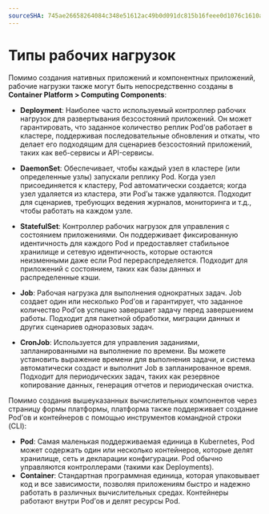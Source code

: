 ```yaml
---
sourceSHA: 745ae26658264084c348e51612ac49b0d091dc815b16feee0d1076c1610a27c0
---
```


# Типы рабочих нагрузок

Помимо создания нативных приложений и компонентных приложений, рабочие нагрузки также могут быть непосредственно созданы в **Container Platform > Computing Components**:

- **Deployment**: Наиболее часто используемый контроллер рабочих нагрузок для развертывания безсостояний приложений. Он может гарантировать, что заданное количество реплик Pod’ов работает в кластере, поддерживая последовательные обновления и откаты, что делает его подходящим для сценариев безсостояний приложений, таких как веб-сервисы и API-сервисы.

- **DaemonSet**: Обеспечивает, чтобы каждый узел в кластере (или определенные узлы) запускали реплику Pod. Когда узел присоединяется к кластеру, Pod автоматически создается; когда узел удаляется из кластера, эти Pod’ы также удаляются. Подходит для сценариев, требующих ведения журналов, мониторинга и т.д., чтобы работать на каждом узле.

- **StatefulSet**: Контроллер рабочих нагрузок для управления с состоянием приложениями. Он поддерживает фиксированную идентичность для каждого Pod и предоставляет стабильное хранилище и сетевую идентичность, которые остаются неизменными даже если Pod перераспределяется. Подходит для приложений с состоянием, таких как базы данных и распределенные кэши.

- **Job**: Рабочая нагрузка для выполнения однократных задач. Job создает один или несколько Pod’ов и гарантирует, что заданное количество Pod’ов успешно завершает задачу перед завершением работы. Подходит для пакетной обработки, миграции данных и других сценариев одноразовых задач.

- **CronJob**: Используется для управления заданиями, запланированными на выполнение по времени. Вы можете установить выражение времени для выполнения задачи, и система автоматически создаст и выполнит Job в запланированное время. Подходит для периодических задач, таких как резервное копирование данных, генерация отчетов и периодическая очистка.

Помимо создания вышеуказанных вычислительных компонентов через страницу формы платформы, платформа также поддерживает создание Pod’ов и контейнеров с помощью инструментов командной строки (CLI):

- **Pod**: Самая маленькая поддерживаемая единица в Kubernetes, Pod может содержать один или несколько контейнеров, которые делят хранилище, сеть и декларации конфигурации. Pod обычно управляются контроллерами (такими как Deployments).
- **Container**: Стандартная программная единица, которая упаковывает код и все зависимости, позволяя приложениям быстро и надежно работать в различных вычислительных средах. Контейнеры работают внутри Pod’ов и делят ресурсы Pod.
